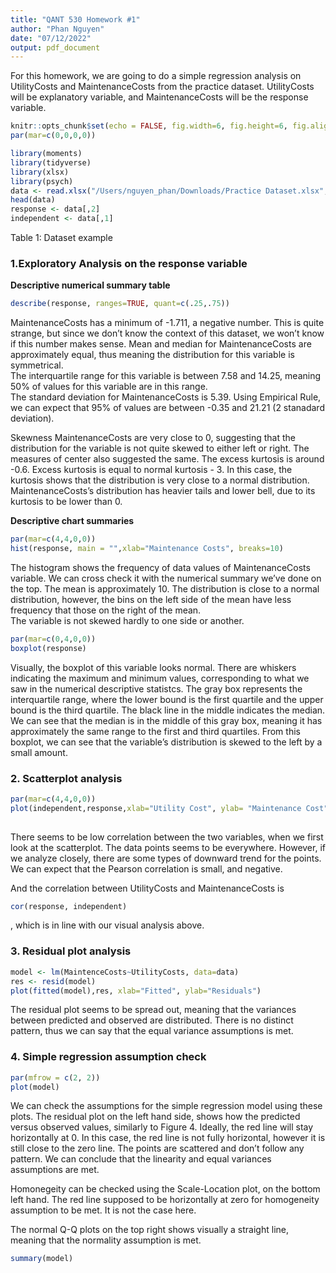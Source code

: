 ```yaml
---
title: "QANT 530 Homework #1"
author: "Phan Nguyen"
date: "07/12/2022"
output: pdf_document
---
```

For this homework, we are going to do a simple regression analysis on UtilityCosts and MaintenanceCosts from the practice dataset.
UtilityCosts will be explanatory variable, and MaintenanceCosts will be the response variable.

```r
knitr::opts_chunk$set(echo = FALSE, fig.width=6, fig.height=6, fig.align="center")
par(mar=c(0,0,0,0))
```


```r
library(moments)
library(tidyverse)
library(xlsx)
library(psych)
data <- read.xlsx("/Users/nguyen_phan/Downloads/Practice Dataset.xlsx", 1)
head(data)
response <- data[,2]
independent <- data[,1]
```
Table 1: Dataset example

### 1.Exploratory Analysis on the response variable

**Descriptive numerical summary table**
```r
describe(response, ranges=TRUE, quant=c(.25,.75))
```
\begin {center} Table 2: Descriptive Statistics table for MaintenanceCosts \end {center}

MaintenanceCosts has a minimum of -1.711, a negative number. This is quite strange, but since we don't know the context of this dataset, we won't know if this number makes sense. 
Mean and median for MaintenanceCosts are approximately equal, thus meaning the distribution for this variable is symmetrical.   
The interquartile range for this variable is between 7.58 and 14.25, meaning 50% of values for this variable are in this range.   
The standard deviation for MaintenanceCosts is 5.39. Using Empirical Rule, we can expect that 95% of values are between -0.35 and 21.21 (2 stanadard deviation).  
  
  
Skewness MaintenanceCosts are very close to 0, suggesting that the distribution for the variable is not quite skewed to either left or right.
The measures of center also suggested the same. 
The excess kurtosis is around -0.6. Excess kurtosis is equal to normal kurtosis - 3.
In this case, the kurtosis shows that the distribution is very close to a normal distribution.
MaintenanceCosts's distribution has heavier tails and lower bell, due to its kurtosis to be lower than 0.  
    
**Descriptive chart summaries**  
```r
par(mar=c(4,4,0,0))
hist(response, main = "",xlab="Maintenance Costs", breaks=10)
```
\begin {center} Figure 1: Histogram of MaintenanceCosts  \end{center}

The histogram shows the frequency of data values of MaintenanceCosts variable. We can cross check it with the numerical summary we've done on the top. 
The mean is approximately 10. The distribution is close to a normal distribution, however, the bins on the left side of the mean have less frequency that those on the right of the mean.  
The variable is not skewed hardly to one side or another.   

```r
par(mar=c(0,4,0,0))
boxplot(response)
```
\begin{center} Figure 2: Boxplot of MaintenanceCosts  \end{center}  
  
  
Visually, the boxplot of this variable looks normal. There are whiskers indicating the maximum and minimum values, corresponding to what we saw in the numerical descriptive statistcs.
The gray box represents the interquartile range, where the lower bound is the first quartile and the upper bound is the third quartile.
The black line in the middle indicates the median. We can see that the median is in the middle of this gray box, meaning it has approximately the same range to the first and third quartiles. 
From this boxplot, we can see that the variable's distribution is skewed to the left by a small amount. 


### 2. Scatterplot analysis
```r
par(mar=c(4,4,0,0))
plot(independent,response,xlab="Utility Cost", ylab= "Maintenance Cost")
 
```
\begin{center}Figure 3: Scatterplot for UtilityCosts and MaintenanceCosts \end{center}  

There seems to be low correlation between the two variables, when we first look at the scatterplot.
The data points seems to be everywhere. However, if we analyze closely, there are some types of downward trend for the points.
We can expect that the Pearson correlation is small, and negative.  
  
And the correlation between UtilityCosts and MaintenanceCosts is
```r
cor(response, independent)
```
, which is in line with our visual analysis above. 

### 3. Residual plot analysis
```r
model <- lm(MaintenceCosts~UtilityCosts, data=data)
res <- resid(model)
plot(fitted(model),res, xlab="Fitted", ylab="Residuals")
```
\begin{center}Figure 4: Residual Plot for UtilityCosts and MaintenanceCosts \end{center}  
The residual plot seems to be spread out, meaning that the variances between predicted and observed are distributed.
There is no distinct pattern, thus we can say that the equal variance assumptions is met. 

### 4. Simple regression assumption check 
```r
par(mfrow = c(2, 2))
plot(model)
```
\begin{center}Figure 4: Simple Regression Plots for models \end{center}  

We can check the assumptions for the simple regression model using these plots. 
The residual plot on the left hand side, shows how the predicted versus observed values, similarly to Figure 4.
Ideally, the red line will stay horizontally at 0. In this case, the red line is not fully horizontal, however it is still close to the zero line. 
The points are scattered and don't follow any pattern. We can conclude that the linearity and equal variances assumptions are met. 
  
Homonegeity can be checked using the Scale-Location plot, on the bottom left hand. The red line supposed to be horizontally at zero for homogeneity assumption to be met. 
It is not the case here. 

The normal Q-Q plots on the top right shows visually a straight line, meaning that the normality assumption is met. 

```r
summary(model)
```








